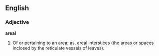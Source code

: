 ==English==

===Adjective===

'''areal'''

#Of or pertaining to an area; as, areal interstices (the areas or spaces inclosed by the reticulate vessels of leaves).